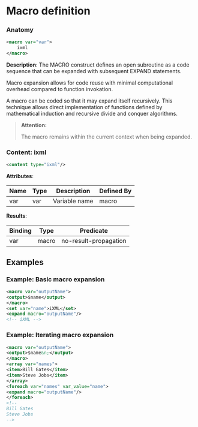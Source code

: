 # Macro definition

### Anatomy

```xml
<macro var="var">
    ixml
</macro>
```

 **Description**:
 The MACRO construct defines an open subroutine as a code sequence that can be expanded with subsequent EXPAND statements.

Macro expansion allows for code reuse with minimal computational overhead compared to function invokation.

A macro can be coded so that it may expand itself recursively. This technique allows direct implementation of functions defined by mathematical induction and recursive divide and conquer algorithms.


> **Attention:**
>
> The macro remains within the current context when being expanded.

### Content: ixml

```xml
<content type="ixml"/>
```

**Attributes**:

| Name | Type | Description | Defined By |
| ---- | ---- | ----------- | ---------- |
| var | var | Variable name | macro |


**Results**:

| Binding | Type | Predicate |
| ------- | ---- | --------- |
| var | macro | no-result-propagation |


## Examples

### Example: Basic macro expansion

```xml
<macro var="outputName">
<output>$name</output>
</macro>
<set var="name">iXML</set>
<expand macro="outputName"/>
<!-- iXML -->
```

### Example: Iterating macro expansion

```xml
<macro var="outputName">
<output>$name&n;</output>
</macro>
<array var="names">
<item>Bill Gates</item>
<item>Steve Jobs</item>
</array>
<foreach var="names" var_value="name">
<expand macro="outputName"/>
</foreach>
<!--
Bill Gates
Steve Jobs
-->
```

